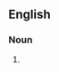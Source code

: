 {{also|généralisations}}

==English==

===Noun===
{{head|en|noun plural form}}

# {{plural of|generalisation|lang=en}}
